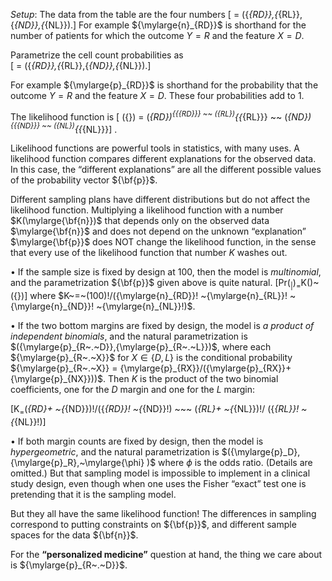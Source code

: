   <!-- https://engineering.purdue.edu/ECN/Support/KB/Docs/LaTeXChangingTheFont -->
  <!-- I suggest using \[   \] instead of $$    $$ and \(   \) for $   $. Also instead of using static \big( and \big), it is better to use dynamic \left( and \right) -->
  <!-- \raisebox{0.2ex} -->
  
*Setup*:  The data from the table are the four numbers \[\mylarge{\bf{n}} = ({\mylarge{n}_{RD}},{\mylarge{n}_{RL}},{\mylarge{n}_{ND}},{\mylarge{n}_{NL}}).\]
For example ${\mylarge{n}_{RD}}$  is shorthand for the number of patients for which the outcome $Y=R$ and the feature $X=D$.

Parametrize the cell count probabilities as  
\[\mylarge{\bf{p}} = ({\mylarge{p}_{RD}},{\mylarge{p}_{RL}},{\mylarge{p}_{ND}},{\mylarge{p}_{NL}}).\]

For example ${\mylarge{p}_{RD}}$  is shorthand for the probability that the outcome $Y=R$ and the feature $X=D$. These four probabilities add to 1.


The likelihood function is  \[\mylarge{\ell} ({\bf{p}}) = (\mylarge{p}_{RD})^{{\mylarge{n}_{RD}}} ~~ (\mylarge{p}_{RL})^{{\mylarge{n}_{RL}}} ~~ (\mylarge{p}_{ND})^{{\mylarge{n}_{ND}}} ~~ (\mylarge{p}_{NL})^{{\mylarge{n}_{NL}}}\]  .

<!-- Using ~~ in place of \cdot -->

Likelihood functions are powerful tools in statistics, with many uses.
A likelihood function compares different explanations for the observed data. In this case, the "different explanations" are all the different possible values of the probability vector ${\bf{p}}$.

Different sampling plans have different distributions but do not affect the likelihood function. Multiplying a likelihood function with a number $K(\mylarge{\bf{n}})$ that depends only on the observed data $\mylarge{\bf{n}}$ and does not depend on the unknown "explanation" $\mylarge{\bf{p}}$ does NOT change the likelihood function, in the sense that every use of the likelihood function that number $K$ washes out.

•	If the sample size is fixed by design at 100, then the model is *multinomial*, and the  parametrization ${\bf{p}}$ given above is quite natural.
\[Pr(\mylarge{\bf{n}}~|~\mylarge{\bf{p}})~=~K(\mylarge{\bf{n}})~\mylarge{\ell} ({\bf{p}})\]
where $K~=~(100)!/({\mylarge{n}_{RD}}! ~{\mylarge{n}_{RL}}! ~{\mylarge{n}_{ND}}! ~{\mylarge{n}_{NL}}!)$.

•	If the two bottom margins are fixed by design, the model is *a product of independent binomials*, and the natural parametrization is  $({\mylarge{p}_{R~.~D}},{\mylarge{p}_{R~.~L}})$, where each ${\mylarge{p}_{R~.~X}}$ for $X \in  \{D,L\}$
is the conditional probability 
  ${\mylarge{p}_{R~.~X}} = {\mylarge{p}_{RX}}/({\mylarge{p}_{RX}}+{\mylarge{p}_{NX}}))$. 
  Then $K$ is the product of the two binomial coefficients, one for the $D$ margin and one for the $L$ margin:
  
  \[K~=~(\mylarge{n}_{RD}+ ~{\mylarge{n}_{ND}})!/({\mylarge{n}_{RD}}! ~{\mylarge{n}_{ND}}!) ~~~ (\mylarge{n}_{RL}+ ~{\mylarge{n}_{NL}})!/ ({\mylarge{n}_{RL}}! ~{\mylarge{n}_{NL}}!)\]
  
•	If both margin counts are fixed by design, then the model is *hypergeometric*, and the natural parametrization is $({\mylarge{p}_D},{\mylarge{p}_R},~\mylarge{\phi} )$ where $\phi$ is the odds ratio. (Details are omitted.) But that sampling model is impossible to implement in a clinical study design, even though when one uses the Fisher "exact" test one is pretending that it is the sampling model.  

But they all have the same likelihood function! The differences in sampling correspond to putting constraints on ${\bf{p}}$, and  different sample spaces for the data ${\bf{n}}$.

For the **"personalized medicine"** question at hand, the thing we care about is ${\mylarge{p}_{R~.~D}}$.   
